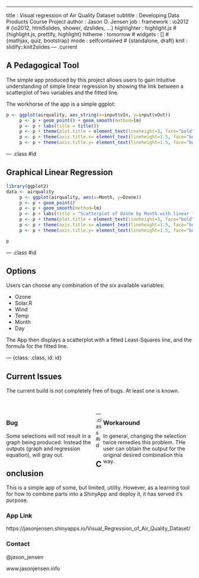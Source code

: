 ---
title       : Visual regression of Air Quality Dataset
subtitle    : Developing Data Products Course Project
author      : Jason O. Jensen
job         : 
framework   : io2012        # {io2012, html5slides, shower, dzslides, ...}
highlighter : highlight.js  # {highlight.js, prettify, highlight}
hitheme     : tomorrow      # 
widgets     : []            # {mathjax, quiz, bootstrap}
mode        : selfcontained # {standalone, draft}
knit        : slidify::knit2slides
--- .current

## A Pedagogical Tool

The simple app produced by this project allows users to gain intuitive understanding of simple linear regression by showing the link between a scatterplot of two variables and the fitted line.

The workhorse of the app is a simple ggplot:

```r
p <- ggplot(airquality, aes_string(x=input$vIn, y=input$vOut)) 
     p <- p + geom_point() + geom_smooth(method=lm)
     p <- p + labs(title = title())
     p <- p + theme(plot.title = element_text(lineheight=3, face="bold", color="black", size=20))
     p <- p + theme(axis.title.x= element_text(lineheight=1.5, face="bold", color="black", size = 14))
     p <- p + theme(axis.title.y= element_text(lineheight=1.5, face="bold", color="black", size = 14))    

```

--- .class #id 

## Graphical Linear Regression
```r
library(ggplot2)
data <- airquality
     p <- ggplot(airquality, aes(x=Month, y=Ozone)) 
     p <- p + geom_point() 
     p <- p + geom_smooth(method=lm)
     p <- p + labs(title = "Scatterplot of Ozone by Month with linear fit")
     p <- p + theme(plot.title = element_text(lineheight=3, face="bold", color="black", size=20))
     p <- p + theme(axis.title.x= element_text(lineheight=1.5, face="bold", color="black", size = 14))
     p <- p + theme(axis.title.y= element_text(lineheight=1.5, face="bold", color="black", size = 14))
```

```r
p
```

--- .class #id 

## Options

Users can choose any combination of the six available variables:

- Ozone
- Solar.R
- Wind
- Temp
- Month
- Day

The App then displays a scatterplot with a fitted Least-Squares line, and the formula for the fitted line.


--- {class: .class, id: id}

## Current Issues
The current build is not completely free of bugs. At least one is known.

<br />

<div style='float:left;width:48%'>

<h3>Bug</h3>

<p>Some selections will not result in a graph being produced. Instead the outputs (graph and regression equation), will gray out.</p>
</div>

<div style='float:right;width:48%'>
 
<h3>Workaround</h3>

<p>In general, changing the selection twice remedies this problem. THe user can obtain the output for the original desired combination this way.</p>
</div>

--- .class #id 

## Conclusion

This is a simple app of some, but limited, utility. However, as a learning tool for how to combine parts into a ShinyApp and deploy it, it has served it's purpose.

### App Link
https://jasonjensen.shinyapps.io/Visual_Regression_of_Air_Quality_Dataset/


### Contact
@jason_jensen

www.jasonjensen.info


